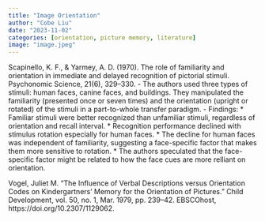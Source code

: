 ```yaml
---
title: "Image Orientation"
author: "Cobe Liu"
date: "2023-11-02"
categories: [orientation, picture memory, literature]
image: "image.jpeg"
---
```


Scapinello, K. F., & Yarmey, A. D. (1970). The role of familiarity and orientation in immediate and delayed recognition of pictorial stimuli. Psychonomic Science, 21(6), 329–330.
- The authors used three types of stimuli: human faces, canine faces, and buildings. They manipulated the familiarity (presented once or seven times) and the orientation (upright or rotated) of the stimuli in a part-to-whole transfer paradigm.
- Findings:
    * Familiar stimuli were better recognized than unfamiliar stimuli, regardless of orientation and recall interval.
    * Recognition performance declined with stimulus rotation especially for human faces.
    * The decline for human faces was independent of familiarity, suggesting a face-specific factor that makes them more sensitive to rotation.
    * The authors speculated that the face-specific factor might be related to how the face cues are more relliant on orientation.

Vogel, Juliet M. “The Influence of Verbal Descriptions versus Orientation Codes on Kindergartners’ Memory for the Orientation of Pictures.” Child Development, vol. 50, no. 1, Mar. 1979, pp. 239–42. EBSCOhost, https://doi.org/10.2307/1129062.

